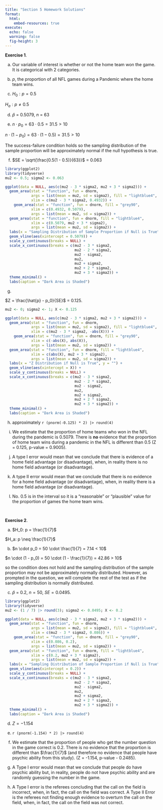 ```yaml
---
title: "Section 5 Homework Solutions"
format: 
  html:
    embed-resources: true
execute:
  echo: false
  warning: false
  fig-height: 3
---
```


__Exercise 1__.

a. Our variable of interest is whether or not the home team won the game. It is categorical with 2 categories.

b. $p$, the proportion of all NFL games during a Pandemic where the home team wins.

c. $H_0: p = 0.5$

$H_a: p \neq 0.5$

d. $\hat{p}$ = 0.5079, $n$ = 63

e. $n \cdot p_0 =  63 \cdot 0.5 = 31.5 > 10$

$n \cdot (1 - p_0) =  63 \cdot (1 - 0.5) = 31.5 > 10$

The success-failure condition holds so the sampling distribution of the sample proportion will be approximately normal if the null hypothesis is true.

f. $SE = \sqrt{\frac{0.5(1 - 0.5)}{63}}$ = 0.063

```r
library(ggplot2)
library(tidyverse)
mu2 <- 0.5; sigma2 <- 0.063

ggplot(data = NULL, aes(c(mu2 - 3 * sigma2, mu2 + 3 * sigma2))) +
  geom_area(stat = "function", fun = dnorm,
            args = list(mean = mu2, sd = sigma2), fill = "lightblue4",
            xlim = c(mu2 - 3 * sigma2, 0.4932)) +
    geom_area(stat = "function", fun = dnorm, fill = "grey90",
            xlim = c(0.4932, 0.5079),
            args = list(mean = mu2, sd = sigma2)) +
  geom_area(stat = "function", fun = dnorm, fill = "lightblue4",
            xlim = c(0.5079, mu2 + 3 * sigma2),
            args = list(mean = mu2, sd = sigma2)) +
  labs(x = "Sampling Distribution of Sample Proportion if Null is True", y = "") +
  geom_vline(aes(xintercept = 0.5079)) +
  scale_y_continuous(breaks = NULL) +
  scale_x_continuous(breaks = c(mu2 - 3 * sigma2, 
                                mu2 - 2 * sigma2,
                                mu2 - sigma2,
                                mu2,
                                mu2 + sigma2, 
                                mu2 + 2 * sigma2,
                                mu2 + 3 * sigma2)) +
  theme_minimal() +
  labs(caption = "Dark Area is Shaded")
```


g. 

$Z = \frac{\hat{p} - p_0}{SE}$ = 0.125.

```r
mu2 <- 0; sigma2 <- 1; X <- 0.125

ggplot(data = NULL, aes(c(mu2 - 3 * sigma2, mu2 + 3 * sigma2))) +
  geom_area(stat = "function", fun = dnorm,
            args = list(mean = mu2, sd = sigma2), fill = "lightblue4",
            xlim = c(mu2 - 3 * sigma2, -abs(X))) +
    geom_area(stat = "function", fun = dnorm, fill = "grey90",
            xlim = c(-abs(X), abs(X)),
            args = list(mean = mu2, sd = sigma2)) +
  geom_area(stat = "function", fun = dnorm, fill = "lightblue4",
            xlim = c(abs(X), mu2 + 3 * sigma2),
            args = list(mean = mu2, sd = sigma2)) +
  labs(x = "Z Distribution if Null is True", y = "") +
  geom_vline(aes(xintercept = X)) +
  scale_y_continuous(breaks = NULL) +
  scale_x_continuous(breaks = c(mu2 - 3 * sigma2, 
                                mu2 - 2 * sigma2,
                                mu2 - sigma2,
                                mu2,
                                mu2 + sigma2, 
                                mu2 + 2 * sigma2,
                                mu2 + 3 * sigma2)) +
  theme_minimal() +
  labs(caption = "Dark Area is Shaded")
```

h. approximately `r (pnorm(-0.125) * 2) |> round(4)`

i. We estimate that the proportion of home teams who won in the NFL during the pandemic is 0.5079. There is __no__ evidence that the proportion of home team wins during a pandemic in the NFL is different than 0.5 (Z = 0.125, p-value = 0.9005).

j. A type I error would mean that we conclude that there is evidence of a home field advantage (or disadvantage), when, in reality there is no home field advantage (or disadvantage).

k. A type II error would mean that we conclude that there is no evidence for a home field advantage (or disadvantage), when, in reality there is a home field advantage (or disadvantage).

l. No. 0.5 is in the interval so it is a "reasonable" or "plausible" value for the proportion of games the home team wins.

<br>

__Exercise 2__. 

a. $H_0: p = \frac{1}{7}$

$H_a: p \neq \frac{1}{7}$

b. $n \cdot p_0 =  50 \cdot \frac{1}{7} = 7.14 < 10$

$n \cdot (1 - p_0) =  50 \cdot (1 - \frac{1}{7}) = 42.86 > 10$

so the condition does not hold and the sampling distribution of the sample proportion may not be approximately normally distributed. However, as prompted in the question, we will complete the rest of the test as if the sampling distribution is normally distributed.

c. $\hat{p}$ = 0.2, $n = 50$, $SE = 0.0495$. 

```r
library(ggplot2)
library(tidyverse)
mu2 <- (1 / 7) |> round(3); sigma2 <- 0.0495; X <- 0.2

ggplot(data = NULL, aes(c(mu2 - 3 * sigma2, mu2 + 3 * sigma2))) +
  geom_area(stat = "function", fun = dnorm,
            args = list(mean = mu2, sd = sigma2), fill = "lightblue4",
            xlim = c(mu2 - 3 * sigma2, 0.086)) +
    geom_area(stat = "function", fun = dnorm, fill = "grey90",
            xlim = c(0.086, 0.2),
            args = list(mean = mu2, sd = sigma2)) +
  geom_area(stat = "function", fun = dnorm, fill = "lightblue4",
            xlim = c(0.2, mu2 + 3 * sigma2),
            args = list(mean = mu2, sd = sigma2)) +
  labs(x = "Sampling Distribution of Sample Proportion if Null is True", y = "") +
  geom_vline(aes(xintercept = 0.2)) +
  scale_y_continuous(breaks = NULL) +
  scale_x_continuous(breaks = c(mu2 - 3 * sigma2, 
                                mu2 - 2 * sigma2,
                                mu2 - sigma2,
                                mu2,
                                mu2 + sigma2, 
                                mu2 + 2 * sigma2,
                                mu2 + 3 * sigma2)) +
  theme_minimal() +
  labs(caption = "Dark Area is Shaded")
```

d. $Z = -1.154$

e. `r (pnorm(-1.154) * 2) |> round(4)`

f. We estimate that the proportion of people who get the number question in the game correct is 0.2. There is no evidence that the proportion is different than $\frac{1}{7}$ (and therefore no evidence that people have psychic ability from this study). (Z = -1.154, p-value - 0.2485).

g. A Type I error would mean that we conclude that people do have psychic ability but, in reality, people do not have psychic ability and are randomly guessing the number in the game.

h. A Type I error is the referees concluding that the call on the field is incorrect, when, in fact, the call on the field was correct. A Type II Error is the referees not finding enough evidence to overturn the call on the field, when, in fact, the call on the field was not correct.


<br>

